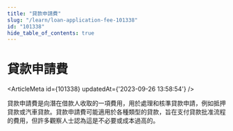 ```yaml
---
title: "貸款申請費"
slug: "/learn/loan-application-fee-101338"
id: "101338"
hide_table_of_contents: true
---
```



# 貸款申請費

<ArticleMeta id={101338} updatedAt={'2023-09-26 13:58:54'} />
<div className='border-solid border-b border-t-0 my-4 border-[var(--ifm-color-gray-300)]' />

貸款申請費是向潛在借款人收取的一項費用，用於處理和核準貸款申請，例如抵押貸款或汽車貸款。貸款申請費可能適用於各種類型的貸款，旨在支付貸款批准流程的費用，但許多觀察人士認為這是不必要或成本過高的。
